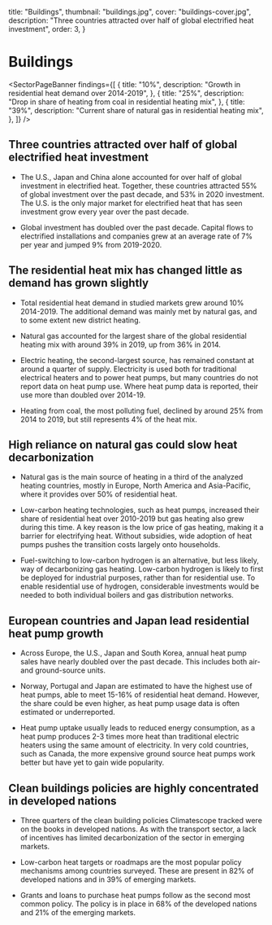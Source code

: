   title: "Buildings",
  thumbnail: "buildings.jpg",
  cover: "buildings-cover.jpg",
  description:
    "Three countries attracted over half of global electrified heat investment",
  order: 3,
}



# Buildings

<SectorPageBanner
  findings={[
    {
      title: "10%",
      description: "Growth in residential heat demand over 2014-2019",
    },
    {
      title: "25%",
      description:
        "Drop in share of heating from coal in residential heating mix",
    },
    {
      title: "39%",
      description: "Current share of natural gas in residential heating mix",
    },
  ]}
/>

## Three countries attracted over half of global electrified heat investment

- The U.S., Japan and China alone accounted for over half of global investment in electrified heat. Together, these countries attracted 55% of global investment over the past decade, and 53% in 2020 investment. The U.S. is the only major market for electrified heat that has seen investment grow every year over the past decade.

- Global investment has doubled over the past decade. Capital flows to electrified installations and companies grew at an average rate of 7% per year and jumped 9% from 2019-2020.

## The residential heat mix has changed little as demand has grown slightly

- Total residential heat demand in studied markets grew around 10% 2014-2019. The additional demand was mainly met by natural gas, and to some extent new district heating.

- Natural gas accounted for the largest share of the global residential heating mix with around 39% in 2019, up from 36% in 2014.

- Electric heating, the second-largest source, has remained constant at around a quarter of supply. Electricity is used both for traditional electrical heaters and to power heat pumps, but many countries do not report data on heat pump use. Where heat pump data is reported, their use more than doubled over 2014-19.

- Heating from coal, the most polluting fuel, declined by around 25% from 2014 to 2019, but still represents 4% of the heat mix.

## High reliance on natural gas could slow heat decarbonization

- Natural gas is the main source of heating in a third of the analyzed heating countries, mostly in Europe, North America and Asia-Pacific, where it provides over 50% of residential heat.

- Low-carbon heating technologies, such as heat pumps, increased their share of residential heat over 2010-2019 but gas heating also grew during this time. A key reason is the low price of gas heating, making it a barrier for electrifying heat. Without subsidies, wide adoption of heat pumps pushes the transition costs largely onto households.

- Fuel-switching to low-carbon hydrogen is an alternative, but less likely, way of decarbonizing gas heating. Low-carbon hydrogen is likely to first be deployed for industrial purposes, rather than for residential use. To enable residential use of hydrogen, considerable investments would be needed to both individual boilers and gas distribution networks.

## European countries and Japan lead residential heat pump growth

- Across Europe, the U.S., Japan and South Korea, annual heat pump sales have nearly doubled over the past decade. This includes both air- and ground-source units.

- Norway, Portugal and Japan are estimated to have the highest use of heat pumps, able to meet 15-16% of residential heat demand. However, the share could be even higher, as heat pump usage data is often estimated or underreported.

- Heat pump uptake usually leads to reduced energy consumption, as a heat pump produces 2-3 times more heat than traditional electric heaters using the same amount of electricity. In very cold countries, such as Canada, the more expensive ground source heat pumps work better but have yet to gain wide popularity.

## Clean buildings policies are highly concentrated in developed nations

- Three quarters of the clean building policies Climatescope tracked were on the books in developed nations. As with the transport sector, a lack of incentives has limited decarbonization of the sector in emerging markets.

- Low-carbon heat targets or roadmaps are the most popular policy mechanisms among countries surveyed. These are present in 82% of developed nations and in 39% of emerging markets.

- Grants and loans to purchase heat pumps follow as the second most common policy. The policy is in place in 68% of the developed nations and 21% of the emerging markets.
